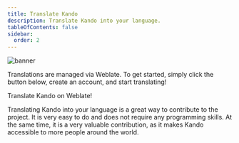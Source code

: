 ```yaml
---
title: Translate Kando
description: Translate Kando into your language.
tableOfContents: false
sidebar:
  order: 2
---
```



![banner](../../../assets/banner02.png)

<Intro>
Translations are managed via Weblate.
To get started, simply click the button below, create an account, and start translating!

<LinkButton
    href="https://hosted.weblate.org/engage/kando/"
    icon="external"
    iconPlacement="start"> 
  Translate Kando on Weblate!
 </LinkButton>
</Intro>

<CustomAside type="thanks" title="Thank you!">
Translating Kando into your language is a great way to contribute to the project.
It is very easy to do and does not require any programming skills.
At the same time, it is a very valuable contribution, as it makes Kando accessible to more people around the world.
</CustomAside>
